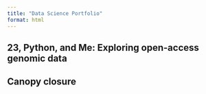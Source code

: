 ```yaml
---
title: "Data Science Portfolio"
format: html
---
```


## 23, Python, and Me: Exploring open-access genomic data

## Canopy closure